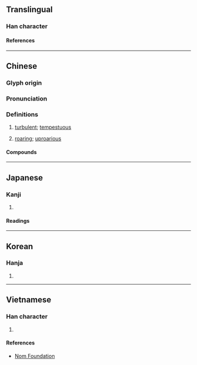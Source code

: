 {{also|汹}}
{{character info}}
==Translingual==

===Han character===
{{Han char|rn=85|rad=水|as=06|sn=9|four=37120|canj=EPUK|ids=⿰氵匈}}

====References====
{{Han ref|kx=0622.130|dkj=17417|dj=1018.110|hdz=31614.010|uh=6D36}}

----

==Chinese==
{{zh-forms|s=汹|alt=汹,𣶑}}

===Glyph origin===
{{Han etym}}

===Pronunciation===
{{zh-pron
|m=xiōng
|c=hung1
|mn=hiong
|mc=y
|oc=y
|cat=a
}}

===Definitions===
{{zh-hanzi}}

# {{lb|zh|of [[wave]]s}} [[turbulent]]; [[tempestuous]]
# [[roaring]]; [[uproarious]]

====Compounds====
{{zh-der|其勢洶洶|天下洶洶|人情洶洶|來勢洶洶|波濤洶湧|暗潮洶湧|洶湧|洶涌|洶動|洶涌澎湃|洶湧澎湃|洶洶拳拳|洶洶|氣勢洶洶}}

----

==Japanese==

===Kanji===
{{ja-kanji|grade=|rs=水06}}

# {{rfdef|ja|sort=水06}}

====Readings====
{{ja-readings
|goon=く
|kanon=きょう
|kun=わ-く}}

----

==Korean==

===Hanja===
{{ko-hanja|흉}}

# {{rfdef|ko|sort=水06}}

----

==Vietnamese==

===Han character===
{{vi-readings|rs=水06|reading=húng}}

# {{rfdef|vi|sort=水06}}

====References====
*[http://nomfoundation.org/common/nom_details.php?codepoint=6d36 Nom Foundation]